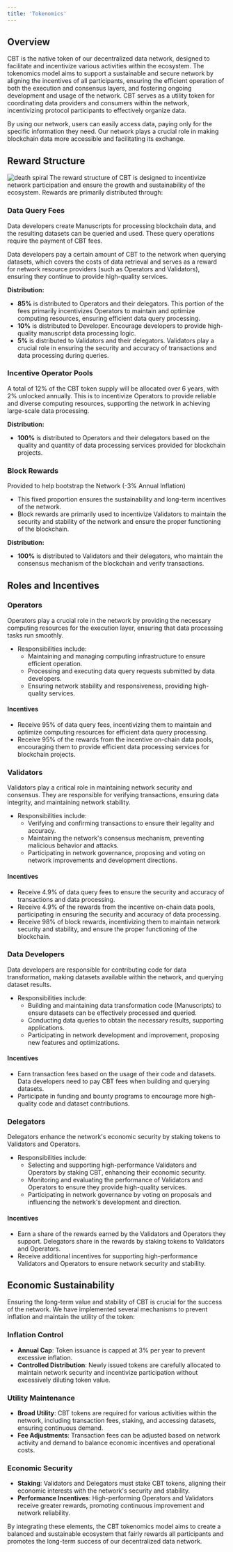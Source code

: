 ```yaml
---
title: 'Tokenomics'
---
```

## **Overview**

CBT is the native token of our decentralized data network, designed to facilitate and incentivize various activities within the ecosystem. The tokenomics model aims to support a sustainable and secure network by aligning the incentives of all participants, ensuring the efficient operation of both the execution and consensus layers, and fostering ongoing development and usage of the network. CBT serves as a utility token for coordinating data providers and consumers within the network, incentivizing protocol participants to effectively organize data.

By using our network, users can easily access data, paying only for the specific information they need. Our network plays a crucial role in making blockchain data more accessible and facilitating its exchange.

## **Reward Structure**
![death spiral](../images/tokenomic.png)
The reward structure of CBT is designed to incentivize network participation and ensure the growth and sustainability of the ecosystem. Rewards are primarily distributed through:

### **Data Query Fees**
Data developers create Manuscripts for processing blockchain data, and the resulting datasets can be queried and used. These query operations require the payment of CBT fees.

Data developers pay a certain amount of CBT to the network when querying datasets, which covers the costs of data retrieval and serves as a reward for network resource providers (such as Operators and Validators), ensuring they continue to provide high-quality services.

**Distribution:**
- **85%** is distributed to Operators and their delegators. This portion of the fees primarily incentivizes Operators to maintain and optimize computing resources, ensuring efficient data query processing.
- **10%** is distributed to Developer. Encourage developers to provide high-quality manuscript data processing logic.
- **5%** is distributed to Validators and their delegators. Validators play a crucial role in ensuring the security and accuracy of transactions and data processing during queries.

### **Incentive Operator Pools**
A total of 12% of the CBT token supply will be allocated over 6 years, with 2% unlocked annually. This is to incentivize Operators to provide reliable and diverse computing resources, supporting the network in achieving large-scale data processing.

**Distribution:**
- **100%** is distributed to Operators and their delegators based on the quality and quantity of data processing services provided for blockchain projects.

### **Block Rewards**
Provided to help bootstrap the Network (-3% Annual Inflation)

- This fixed proportion ensures the sustainability and long-term incentives of the network.
- Block rewards are primarily used to incentivize Validators to maintain the security and stability of the network and ensure the proper functioning of the blockchain.

**Distribution:**
- **100%** is distributed to Validators and their delegators, who maintain the consensus mechanism of the blockchain and verify transactions.

## **Roles and Incentives**

### **Operators**
Operators play a crucial role in the network by providing the necessary computing resources for the execution layer, ensuring that data processing tasks run smoothly.

- Responsibilities include:
    - Maintaining and managing computing infrastructure to ensure efficient operation.
    - Processing and executing data query requests submitted by data developers.
    - Ensuring network stability and responsiveness, providing high-quality services.

#### **Incentives**

- Receive 95% of data query fees, incentivizing them to maintain and optimize computing resources for efficient data query processing.
- Receive 95% of the rewards from the incentive on-chain data pools, encouraging them to provide efficient data processing services for blockchain projects.

### **Validators**
Validators play a critical role in maintaining network security and consensus. They are responsible for verifying transactions, ensuring data integrity, and maintaining network stability.

- Responsibilities include:
    - Verifying and confirming transactions to ensure their legality and accuracy.
    - Maintaining the network's consensus mechanism, preventing malicious behavior and attacks.
    - Participating in network governance, proposing and voting on network improvements and development directions.

#### **Incentives**

- Receive 4.9% of data query fees to ensure the security and accuracy of transactions and data processing.
- Receive 4.9% of the rewards from the incentive on-chain data pools, participating in ensuring the security and accuracy of data processing.
- Receive 98% of block rewards, incentivizing them to maintain network security and stability, and ensure the proper functioning of the blockchain.

### **Data Developers**
Data developers are responsible for contributing code for data transformation, making datasets available within the network, and querying dataset results.

- Responsibilities include:
    - Building and maintaining data transformation code (Manuscripts) to ensure datasets can be effectively processed and queried.
    - Conducting data queries to obtain the necessary results, supporting applications.
    - Participating in network development and improvement, proposing new features and optimizations.

#### **Incentives**

- Earn transaction fees based on the usage of their code and datasets. Data developers need to pay CBT fees when building and querying datasets.
- Participate in funding and bounty programs to encourage more high-quality code and dataset contributions.

### **Delegators**
Delegators enhance the network's economic security by staking tokens to Validators and Operators.

- Responsibilities include:
    - Selecting and supporting high-performance Validators and Operators by staking CBT, enhancing their economic security.
    - Monitoring and evaluating the performance of Validators and Operators to ensure they provide high-quality services.
    - Participating in network governance by voting on proposals and influencing the network's development and direction.

#### **Incentives**

- Earn a share of the rewards earned by the Validators and Operators they support. Delegators share in the rewards by staking tokens to Validators and Operators.
- Receive additional incentives for supporting high-performance Validators and Operators to ensure network security and stability.

## **Economic Sustainability**

Ensuring the long-term value and stability of CBT is crucial for the success of the network. We have implemented several mechanisms to prevent inflation and maintain the utility of the token:

### **Inflation Control**

- **Annual Cap**: Token issuance is capped at 3% per year to prevent excessive inflation.
- **Controlled Distribution**: Newly issued tokens are carefully allocated to maintain network security and incentivize participation without excessively diluting token value.

### **Utility Maintenance**

- **Broad Utility**: CBT tokens are required for various activities within the network, including transaction fees, staking, and accessing datasets, ensuring continuous demand.
- **Fee Adjustments**: Transaction fees can be adjusted based on network activity and demand to balance economic incentives and operational costs.

### **Economic Security**

- **Staking**: Validators and Delegators must stake CBT tokens, aligning their economic interests with the network's security and stability.
- **Performance Incentives**: High-performing Operators and Validators receive greater rewards, promoting continuous improvement and network reliability.

By integrating these elements, the CBT tokenomics model aims to create a balanced and sustainable ecosystem that fairly rewards all participants and promotes the long-term success of our decentralized data network.